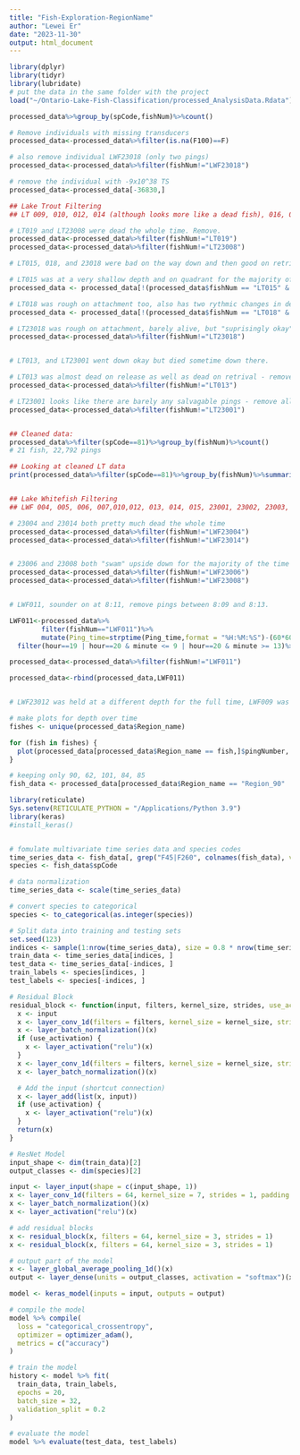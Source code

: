 ```yaml
---
title: "Fish-Exploration-RegionName"
author: "Lewei Er"
date: "2023-11-30"
output: html_document
---
```


```r
library(dplyr)
library(tidyr)
library(lubridate)
# put the data in the same folder with the project
load("~/Ontario-Lake-Fish-Classification/processed_AnalysisData.Rdata")

processed_data%>%group_by(spCode,fishNum)%>%count()

# Remove individuals with missing transducers
processed_data<-processed_data%>%filter(is.na(F100)==F)

# also remove individual LWF23018 (only two pings)
processed_data<-processed_data%>%filter(fishNum!="LWF23018")

# remove the individual with -9x10^38 TS
processed_data<-processed_data[-36830,]

## Lake Trout Filtering
## LT 009, 010, 012, 014 (although looks more like a dead fish), 016, 017 (6/10 condition), 021, 23007, 23009, 23013, 23012, 23011, 23010, 23005, 23004, 23003, 23002 are all good and were behaving normally.

# LT019 and LT23008 were dead the whole time. Remove. 
processed_data<-processed_data%>%filter(fishNum!="LT019")
processed_data<-processed_data%>%filter(fishNum!="LT23008")

# LT015, 018, and 23018 were bad on the way down and then good on retrieval - will filter the first parts of the data

# LT015 was at a very shallow depth and on quadrant for the majority of pinging, then seemed to move to the correct depth. Keep only those pings
processed_data <- processed_data[!(processed_data$fishNum == "LT015" & processed_data$Target_true_depth > 15.5 ) ,]

# LT018 was rough on attachment too, also has two rythmic changes in depth - going to remove the times the fish was above 15.5m as this will get rid of the time that fish was being dragged potentially and the first part of the timeseries where the fish was rough
processed_data <- processed_data[!(processed_data$fishNum == "LT018" & processed_data$Target_true_depth > 15.5 ) ,]

# LT23018 was rough on attachment, barely alive, but "suprisingly okay" coming back - no clear indication of when it got "okay" in the data so remove whole fish
processed_data<-processed_data%>%filter(fishNum!="LT23018")


# LT013, and LT23001 went down okay but died sometime down there. 

# LT013 was almost dead on release as well as dead on retrival - remove all. 
processed_data<-processed_data%>%filter(fishNum!="LT013")

# LT23001 looks like there are barely any salvagable pings - remove all
processed_data<-processed_data%>%filter(fishNum!="LT23001")


## Cleaned data: 
processed_data%>%filter(spCode==81)%>%group_by(fishNum)%>%count()
# 21 fish, 22,792 pings

## Looking at cleaned LT data
print(processed_data%>%filter(spCode==81)%>%group_by(fishNum)%>%summarise(TL=mean(totalLength)),n=21)


## Lake Whitefish Filtering
## LWF 004, 005, 006, 007,010,012, 013, 014, 015, 23001, 23002, 23003, 23005, 23007, 23009, 23010, 23011, 23013, 23015, 23016, 23017 are all good and behaving normally.

# 23004 and 23014 both pretty much dead the whole time
processed_data<-processed_data%>%filter(fishNum!="LWF23004")
processed_data<-processed_data%>%filter(fishNum!="LWF23014")


# 23006 and 23008 both "swam" upside down for the majority of the time
processed_data<-processed_data%>%filter(fishNum!="LWF23006")
processed_data<-processed_data%>%filter(fishNum!="LWF23008")


# LWF011, sounder on at 8:11, remove pings between 8:09 and 8:13.

LWF011<-processed_data%>%
        filter(fishNum=="LWF011")%>%
        mutate(Ping_time=strptime(Ping_time,format = "%H:%M:%S")-(60*60*4), hour=hour(Ping_time), minute=minute(Ping_time))%>%
  filter(hour==19 | hour==20 & minute <= 9 | hour==20 & minute >= 13)%>%select(c(-hour,-minute))

processed_data<-processed_data%>%filter(fishNum!="LWF011")

processed_data<-rbind(processed_data,LWF011)


# LWF23012 was held at a different depth for the full time, LWF009 was in poor condition on retrieval but activity score 3: keep for now but keep in mind.
```

```r
# make plots for depth over time
fishes <- unique(processed_data$Region_name)

for (fish in fishes) {
  plot(processed_data[processed_data$Region_name == fish,]$pingNumber, -processed_data[processed_data$Region_name == fish,]$Target_true_depth, main = fish)
}
```

```r
# keeping only 90, 62, 101, 84, 85
fish_data <- processed_data[processed_data$Region_name == "Region_90" | processed_data$Region_name == "Region_62" | processed_data$Region_name == "Region_101" | processed_data$Region_name == "Region_84" | processed_data$Region_name == "Region_85",]
```

```r
library(reticulate)
Sys.setenv(RETICULATE_PYTHON = "/Applications/Python 3.9")
library(keras)
#install_keras()


# fomulate multivariate time series data and species codes
time_series_data <- fish_data[, grep("F45|F260", colnames(fish_data), value = TRUE)]
species <- fish_data$spCode

# data normalization
time_series_data <- scale(time_series_data)

# convert species to categorical
species <- to_categorical(as.integer(species))

# Split data into training and testing sets
set.seed(123)
indices <- sample(1:nrow(time_series_data), size = 0.8 * nrow(time_series_data))
train_data <- time_series_data[indices, ]
test_data <- time_series_data[-indices, ]
train_labels <- species[indices, ]
test_labels <- species[-indices, ]

# Residual Block
residual_block <- function(input, filters, kernel_size, strides, use_activation = TRUE) {
  x <- input
  x <- layer_conv_1d(filters = filters, kernel_size = kernel_size, strides = strides, padding = "same")(x)
  x <- layer_batch_normalization()(x)
  if (use_activation) {
    x <- layer_activation("relu")(x)
  }
  x <- layer_conv_1d(filters = filters, kernel_size = kernel_size, strides = strides, padding = "same")(x)
  x <- layer_batch_normalization()(x)

  # Add the input (shortcut connection)
  x <- layer_add(list(x, input))
  if (use_activation) {
    x <- layer_activation("relu")(x)
  }
  return(x)
}

# ResNet Model
input_shape <- dim(train_data)[2]
output_classes <- dim(species)[2]

input <- layer_input(shape = c(input_shape, 1))
x <- layer_conv_1d(filters = 64, kernel_size = 7, strides = 1, padding = "same")(input)
x <- layer_batch_normalization()(x)
x <- layer_activation("relu")(x)

# add residual blocks
x <- residual_block(x, filters = 64, kernel_size = 3, strides = 1)
x <- residual_block(x, filters = 64, kernel_size = 3, strides = 1)

# output part of the model
x <- layer_global_average_pooling_1d()(x)
output <- layer_dense(units = output_classes, activation = "softmax")(x)

model <- keras_model(inputs = input, outputs = output)

# compile the model
model %>% compile(
  loss = "categorical_crossentropy",
  optimizer = optimizer_adam(),
  metrics = c("accuracy")
)

# train the model
history <- model %>% fit(
  train_data, train_labels,
  epochs = 20,
  batch_size = 32,
  validation_split = 0.2
)

# evaluate the model
model %>% evaluate(test_data, test_labels)
```


